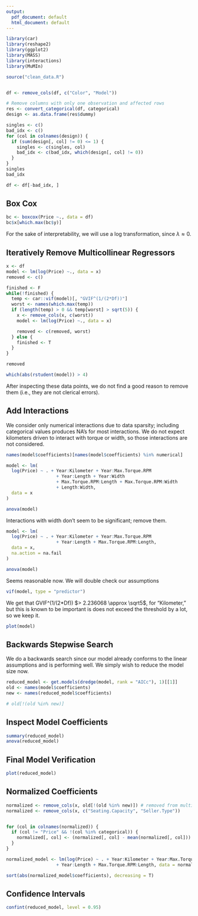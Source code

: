 ```yaml
---
output:
  pdf_document: default
  html_document: default
---
```

```r
library(car)
library(reshape2)
library(ggplot2)
library(MASS)
library(interactions)
library(MuMIn)

source("clean_data.R")


df <- remove_cols(df, c("Color", "Model"))

# Remove columns with only one observation and affected rows
res <- convert_categorical(df, categorical)
design <- as.data.frame(res$dummy)

singles <- c()
bad_idx <- c()
for (col in colnames(design)) {
  if (sum(design[, col] != 0) <= 1) {
    singles <- c(singles, col)
    bad_idx <- c(bad_idx, which(design[, col] != 0))
  }
}
singles
bad_idx

df <- df[-bad_idx, ]
```

## Box Cox
```r
bc <- boxcox(Price ~., data = df)
bc$x[which.max(bc$y)]
```

For the sake of interpretability, we will use a log transformation, since $\lambda \approx 0$.

## Iteratively Remove Multicollinear Regressors
```r
x <- df
model <- lm(log(Price) ~., data = x)
removed <- c()

finished <- F
while(!finished) {
  temp <- car::vif(model)[, "GVIF^(1/(2*Df))"]
  worst <- names(which.max(temp))
  if (length(temp) > 0 && temp[worst] > sqrt(5)) {
    x <- remove_cols(x, c(worst))
    model <- lm(log(Price) ~., data = x)

    removed <- c(removed, worst)
  } else {
    finished <- T
  }
}

removed
```

```r
which(abs(rstudent(model)) > 4)
```
After inspecting these data points, we do not find a good reason to remove them (i.e., they are not clerical errors).

## Add Interactions
We consider only numerical interactions due to data sparsity; including categorical values produces NA's for most interactions. We do not expect kilometers driven to interact with torque or width, so those interactions are not considered.

```r
names(model$coefficients)[names(model$coefficients) %in% numerical]
```

```r
model <- lm(
  log(Price) ~ . + Year:Kilometer + Year:Max.Torque.RPM 
                   + Year:Length + Year:Width 
                   + Max.Torque.RPM:Length + Max.Torque.RPM:Width
                   + Length:Width,
  data = x
)

anova(model)
```

Interactions with width don't seem to be significant; remove them.
```r
model <- lm(
  log(Price) ~ . + Year:Kilometer + Year:Max.Torque.RPM 
                   + Year:Length + Max.Torque.RPM:Length,
  data = x,
  na.action = na.fail
)

anova(model)
```

Seems reasonable now. We will double check our assumptions
```r
vif(model, type = "predictor")
```
We get that GVIF^(1/(2*Df)) $> 2.236068 \approx \sqrt5$, for "Kilometer," but this is known to be important is does not exceed the threshold by a lot, so we keep it.

```r
plot(model)
```

## Backwards Stepwise Search
We do a backwards search since our model already conforms to the linear assumptions and is performing well. We simply wish to reduce the model size now.
```r
reduced_model <- get.models(dredge(model, rank = "AICc"), 1)[[1]]
old <- names(model$coefficients)
new <- names(reduced_model$coefficients)

# old[!(old %in% new)]
```

## Inspect Model Coefficients
```r
summary(reduced_model)
anova(reduced_model)
```

## Final Model Verification
```r
plot(reduced_model)
```


## Normalized Coefficients
```r
normalized <- remove_cols(x, old[!(old %in% new)]) # removed from multicollinearity test
normalized <- remove_cols(x, c("Seating.Capacity", "Seller.Type"))


for (col in colnames(normalized)) {
  if (col != "Price" && !(col %in% categorical)) {
    normalized[, col] <- (normalized[, col] - mean(normalized[, col])) / sd(normalized[, col])
  }
}

normalized_model <- lm(log(Price) ~ . + Year:Kilometer + Year:Max.Torque.RPM 
                   + Year:Length + Max.Torque.RPM:Length, data = normalized)

sort(abs(normalized_model$coefficients), decreasing = T)
```

## Confidence Intervals
```r
confint(reduced_model, level = 0.95)
```
